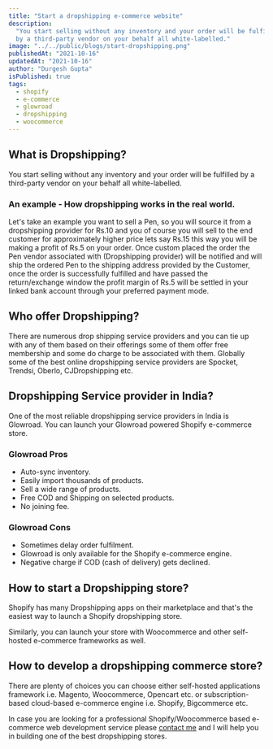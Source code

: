 ```yaml
---
title: "Start a dropshipping e-commerce website"
description:
  "You start selling without any inventory and your order will be fulfilled
  by a third-party vendor on your behalf all white-labelled."
image: "../../public/blogs/start-dropshipping.png"
publishedAt: "2021-10-16"
updatedAt: "2021-10-16"
author: "Durgesh Gupta"
isPublished: true
tags:
  - shopify
  - e-commerce
  - glowroad
  - dropshipping
  - woocommerce
---
```


## What is Dropshipping?

You start selling without any inventory and your order will be fulfilled by a third-party vendor on your behalf all white-labelled.

### An example - How dropshipping works in the real world.

Let's take an example you want to sell a Pen, so you will source it from a dropshipping provider for Rs.10 and you of course you will sell to the end customer for approximately higher price lets say Rs.15 this way you will be making a profit of Rs.5 on your order. Once custom placed the order the Pen vendor associated with (Dropshipping provider) will be notified and will ship the ordered Pen to the shipping address provided by the Customer, once the order is successfully fulfilled and have passed the return/exchange window the profit margin of Rs.5 will be settled in your linked bank account through your preferred payment mode.

## Who offer Dropshipping?

There are numerous drop shipping service providers and you can tie up with any of them based on their offerings some of them offer free membership and some do charge to be associated with them. Globally some of the best online dropshipping service providers are Spocket, Trendsi, Oberlo, CJDropshipping etc.

## Dropshipping Service provider in India?

One of the most reliable dropshipping service providers in India is Glowroad. You can launch your Glowroad powered Shopify e-commerce store.

### Glowroad Pros

- Auto-sync inventory.
- Easily import thousands of products.
- Sell a wide range of products.
- Free COD and Shipping on selected products.
- No joining fee.

### Glowroad Cons

- Sometimes delay order fulfilment.
- Glowroad is only available for the Shopify e-commerce engine.
- Negative charge if COD (cash of delivery) gets declined.

## How to start a Dropshipping store?

Shopify has many Dropshipping apps on their marketplace and that's the easiest way to launch a Shopify dropshipping store.

Similarly, you can launch your store with Woocommerce and other self-hosted e-commerce frameworks as well.

## How to develop a dropshipping commerce store?

There are plenty of choices you can choose either self-hosted applications framework i.e. Magento, Woocommerce, Opencart etc. or subscription-based cloud-based e-commerce engine i.e. Shopify, Bigcommerce etc.

In case you are looking for a professional Shopify/Woocommerce based e-commerce web development service please [contact me](https://durgeshgupta.com/contact) and I will help you in building one of the best dropshipping stores.
